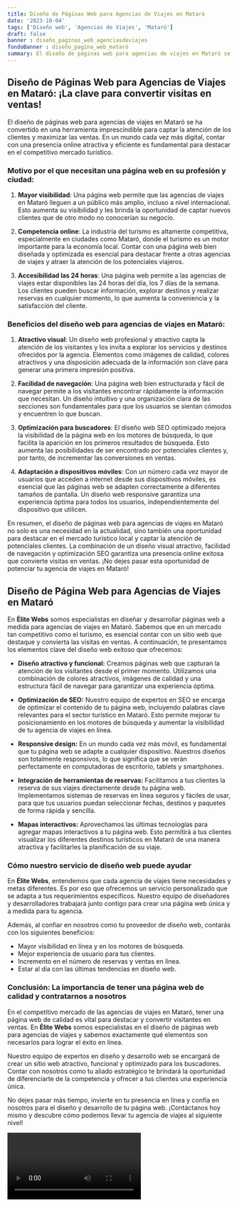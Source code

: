 ```yaml
---
title: Diseño de Páginas Web para Agencias de Viajes en Mataró
date: '2023-10-04'
tags: ['Diseño web', 'Agencias de Viajes', 'Mataró']
draft: false
banner : diseño_paginas_web_agenciasdeviajes
fondoBanner : diseño_pagina_web_mataró
summary: El diseño de páginas web para agencias de viajes en Mataró se ha convertido en una herramienta imprescindible para captar la atención de los clientes y maximizar las ventas. En un mundo cada vez más digital, contar con una presencia online atractiva y eficiente es fundamental para destacar en el competitivo mercado turístico.
---
```


## Diseño de Páginas Web para Agencias de Viajes en Mataró: ¡La clave para convertir visitas en ventas!

El diseño de páginas web para agencias de viajes en Mataró se ha convertido en una herramienta imprescindible para captar la atención de los clientes y maximizar las ventas. En un mundo cada vez más digital, contar con una presencia online atractiva y eficiente es fundamental para destacar en el competitivo mercado turístico.

### Motivo por el que necesitan una página web en su profesión y ciudad:

1. **Mayor visibilidad**: Una página web permite que las agencias de viajes en Mataró lleguen a un público más amplio, incluso a nivel internacional. Esto aumenta su visibilidad y les brinda la oportunidad de captar nuevos clientes que de otro modo no conocerían su negocio.

2. **Competencia online**: La industria del turismo es altamente competitiva, especialmente en ciudades como Mataró, donde el turismo es un motor importante para la economía local. Contar con una página web bien diseñada y optimizada es esencial para destacar frente a otras agencias de viajes y atraer la atención de los potenciales viajeros.

3. **Accesibilidad las 24 horas**: Una página web permite a las agencias de viajes estar disponibles las 24 horas del día, los 7 días de la semana. Los clientes pueden buscar información, explorar destinos y realizar reservas en cualquier momento, lo que aumenta la conveniencia y la satisfacción del cliente.

### Beneficios del diseño web para agencias de viajes en Mataró:

1. **Atractivo visual**: Un diseño web profesional y atractivo capta la atención de los visitantes y los invita a explorar los servicios y destinos ofrecidos por la agencia. Elementos como imágenes de calidad, colores atractivos y una disposición adecuada de la información son clave para generar una primera impresión positiva.

2. **Facilidad de navegación**: Una página web bien estructurada y fácil de navegar permite a los visitantes encontrar rápidamente la información que necesitan. Un diseño intuitivo y una organización clara de las secciones son fundamentales para que los usuarios se sientan cómodos y encuentren lo que buscan.

3. **Optimización para buscadores**: El diseño web SEO optimizado mejora la visibilidad de la página web en los motores de búsqueda, lo que facilita la aparición en los primeros resultados de búsqueda. Esto aumenta las posibilidades de ser encontrado por potenciales clientes y, por tanto, de incrementar las conversiones en ventas.

4. **Adaptación a dispositivos móviles**: Con un número cada vez mayor de usuarios que acceden a internet desde sus dispositivos móviles, es esencial que las páginas web se adapten correctamente a diferentes tamaños de pantalla. Un diseño web responsive garantiza una experiencia óptima para todos los usuarios, independientemente del dispositivo que utilicen.

En resumen, el diseño de páginas web para agencias de viajes en Mataró no solo es una necesidad en la actualidad, sino también una oportunidad para destacar en el mercado turístico local y captar la atención de potenciales clientes. La combinación de un diseño visual atractivo, facilidad de navegación y optimización SEO garantiza una presencia online exitosa que convierte visitas en ventas. ¡No dejes pasar esta oportunidad de potenciar tu agencia de viajes en Mataró!

<GifSeo />

<Cta />

## Diseño de Página Web para Agencias de Viajes en Mataró

En **Élite Webs** somos especialistas en diseñar y desarrollar páginas web a medida para agencias de viajes en Mataró. Sabemos que en un mercado tan competitivo como el turismo, es esencial contar con un sitio web que destaque y convierta las visitas en ventas. A continuación, te presentamos los elementos clave del diseño web exitoso que ofrecemos:

- **Diseño atractivo y funcional:** Creamos páginas web que capturan la atención de los visitantes desde el primer momento. Utilizamos una combinación de colores atractivos, imágenes de calidad y una estructura fácil de navegar para garantizar una experiencia óptima.

- **Optimización de SEO:** Nuestro equipo de expertos en SEO se encarga de optimizar el contenido de tu página web, incluyendo palabras clave relevantes para el sector turístico en Mataró. Esto permite mejorar tu posicionamiento en los motores de búsqueda y aumentar la visibilidad de tu agencia de viajes en línea.

- **Responsive design:** En un mundo cada vez más móvil, es fundamental que tu página web se adapte a cualquier dispositivo. Nuestros diseños son totalmente responsivos, lo que significa que se verán perfectamente en computadoras de escritorio, tablets y smartphones.

- **Integración de herramientas de reservas:** Facilitamos a tus clientes la reserva de sus viajes directamente desde tu página web. Implementamos sistemas de reservas en línea seguros y fáciles de usar, para que tus usuarios puedan seleccionar fechas, destinos y paquetes de forma rápida y sencilla.

- **Mapas interactivos:** Aprovechamos las últimas tecnologías para agregar mapas interactivos a tu página web. Esto permitirá a tus clientes visualizar los diferentes destinos turísticos en Mataró de una manera atractiva y facilitarles la planificación de su viaje.

### Cómo nuestro servicio de diseño web puede ayudar

En **Élite Webs**, entendemos que cada agencia de viajes tiene necesidades y metas diferentes. Es por eso que ofrecemos un servicio personalizado que se adapta a tus requerimientos específicos. Nuestro equipo de diseñadores y desarrolladores trabajará junto contigo para crear una página web única y a medida para tu agencia.

Además, al confiar en nosotros como tu proveedor de diseño web, contarás con los siguientes beneficios:

- Mayor visibilidad en línea y en los motores de búsqueda.
- Mejor experiencia de usuario para tus clientes.
- Incremento en el número de reservas y ventas en línea.
- Estar al día con las últimas tendencias en diseño web.

### Conclusión: La importancia de tener una página web de calidad y contratarnos a nosotros

En el competitivo mercado de las agencias de viajes en Mataró, tener una página web de calidad es vital para destacar y convertir visitantes en ventas. En **Élite Webs** somos especialistas en el diseño de páginas web para agencias de viajes y sabemos exactamente qué elementos son necesarios para lograr el éxito en línea.

Nuestro equipo de expertos en diseño y desarrollo web se encargará de crear un sitio web atractivo, funcional y optimizado para los buscadores. Contar con nosotros como tu aliado estratégico te brindará la oportunidad de diferenciarte de la competencia y ofrecer a tus clientes una experiencia única.

No dejes pasar más tiempo, invierte en tu presencia en línea y confía en nosotros para el diseño y desarrollo de tu página web. ¡Contáctanos hoy mismo y descubre cómo podemos llevar tu agencia de viajes al siguiente nivel!

<Video />

<CtaBot job='Agencias de Viajes' city='Mataró'/>

<Gmaps query='Mataró+españa+maps' />